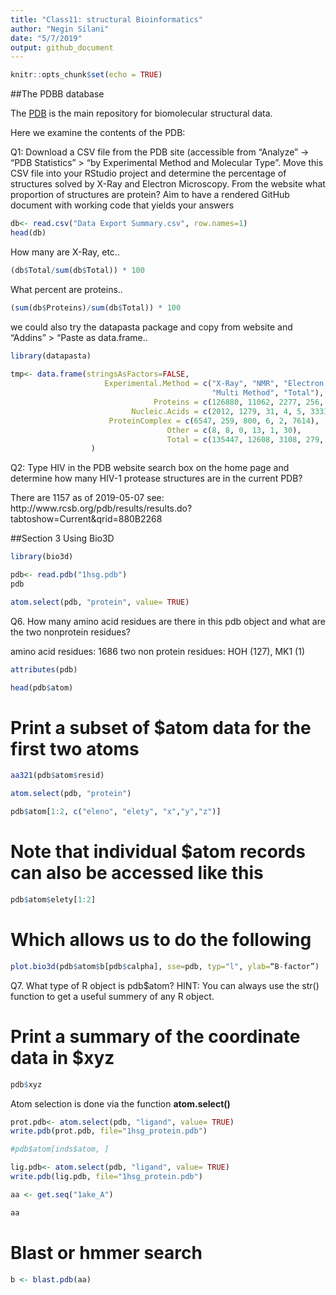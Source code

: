 ```yaml
---
title: "Class11: structural Bioinformatics"
author: "Negin Silani"
date: "5/7/2019"
output: github_document
---
```


```r
knitr::opts_chunk$set(echo = TRUE)
```

##The PDBB database

The [PDB](http://www.rcsb.org/) is the main repository for biomolecular structural data.

Here we examine the contents of the PDB:

Q1: Download a CSV file from the PDB site (accessible from “Analyze” -> “PDB Statistics” >
“by Experimental Method and Molecular Type”. Move this CSV file into your RStudio project
and determine the percentage of structures solved by X-Ray and Electron Microscopy. From
the website what proportion of structures are protein? Aim to have a rendered GitHub document
with working code that yields your answers

```r
db<- read.csv("Data Export Summary.csv", row.names=1)
head(db)
```

How many are X-Ray, etc..
```r
(db$Total/sum(db$Total)) * 100
```

What percent are proteins..

```r
(sum(db$Proteins)/sum(db$Total)) * 100
```

we could also try the datapasta package and copy from website and "Addins" > "Paste as data.frame..

```r
library(datapasta)
        
tmp<- data.frame(stringsAsFactors=FALSE,
                     Experimental.Method = c("X-Ray", "NMR", "Electron Microscopy", "Other",
                                             "Multi Method", "Total"),
                                Proteins = c(126880, 11062, 2277, 256, 129, 140604),
                           Nucleic.Acids = c(2012, 1279, 31, 4, 5, 3331),
                      ProteinComplex = c(6547, 259, 800, 6, 2, 7614),
                                   Other = c(8, 8, 0, 13, 1, 30),
                                   Total = c(135447, 12608, 3108, 279, 137, 151579)
                  )
```

Q2: Type HIV in the PDB website search box on the home page and determine how many
HIV-1 protease structures are in the current PDB?

There are 1157 as of 2019-05-07 see:
http://www.rcsb.org/pdb/results/results.do?tabtoshow=Current&qrid=880B2268


##Section 3 Using Bio3D

```r
library(bio3d)

pdb<- read.pdb("1hsg.pdb")
pdb
```

```r
atom.select(pdb, "protein", value= TRUE)
```


Q6. How many amino acid residues are there in this pdb object and what are the two nonprotein residues?

amino acid residues: 1686
two non protein residues: HOH (127), MK1 (1)

```r
attributes(pdb)
```

```r
head(pdb$atom)
```

# Print a subset of $atom data for the first two atoms

```r
aa321(pdb$atom$resid)
```


```r
atom.select(pdb, "protein")
```

```r
pdb$atom[1:2, c("eleno", "elety", "x","y","z")]
```

# Note that individual $atom records can also be accessed like this

```r
pdb$atom$elety[1:2]
```

# Which allows us to do the following

```r
plot.bio3d(pdb$atom$b[pdb$calpha], sse=pdb, typ="l", ylab=“B-factor”)
```

Q7. What type of R object is pdb$atom? HINT: You can always use the str() function to get a
useful summery of any R object.

# Print a summary of the coordinate data in $xyz

```r
pdb$xyz
```

Atom selection is done via the function **atom.select()**

```r
prot.pdb<- atom.select(pdb, "ligand", value= TRUE)
write.pdb(prot.pdb, file="1hsg_protein.pdb")
```

```r
#pdb$atom[inds$atom, ]
```

```r
lig.pdb<- atom.select(pdb, "ligand", value= TRUE)
write.pdb(lig.pdb, file="1hsg_protein.pdb")
```

```r
aa <- get.seq("1ake_A")
```


```r
aa
```

# Blast or hmmer search 
```r
b <- blast.pdb(aa)
```

```r

```

